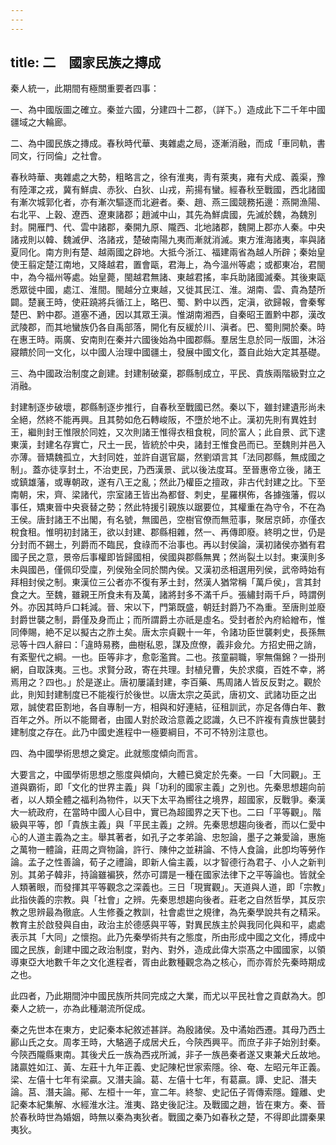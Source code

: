 ```yaml
---
---
---
```

title: 二　國家民族之摶成
---




秦人統一，此期間有極關重要者四事：

一、為中國版圖之確立。秦並六國，分建四十二郡，（詳下。）造成此下二千年中國疆域之大輪廊。

二、為中國民族之摶成。春秋時代華、夷雜處之局，逐漸消融，而成「車同軌，書同文，行同倫」之社會。

春秋時華、夷雜處之大勢，粗略言之，徐有淮夷，靑有萊夷，雍有犬成、義渠，豫有陸渾之戎，冀有鮮虞、赤狄、白狄、山戎，荊揚有蠻。經春秋至戰國，西北諸國有漸次城郭化者，亦有漸次驅逐而北避者。秦、趙、燕三國競務拓邊：燕開漁陽、右北平、上穀、遼西、遼東諸郡；趙滅中山，其先為鮮虞國，先滅於魏，為魏別封。開雁門、代、雲中諸郡，秦開九原、隴西、北地諸郡，魏開上郡亦人秦。中央諸戎則以韓、魏滅伊、洛諸戎，楚破南陽九夷而漸就消滅。東方淮海諸夷，率與諸夏同化。南方則有楚、越兩國之辟地。大抵今浙江、福建兩省為越人所辟；秦始皇使王翦定楚江南地，又降越君，置會甌，君海上，為今溫州等處；或都東冶，君閩中，為今福州等處。始皇薨，閩越君無諸、東越君搖，率兵助諸國滅秦。其後東甌悉眾徙中國，處江、淮間。閩越分立東越，又徙其民江、淮。湖南、雲、貴為楚所闢。楚襄王時，使莊蹺將兵循江上，略巴、蜀、黔中以西，定滇，欲歸報，會秦奪楚巴、黔中郡。道塞不通，因以其眾王滇。惟湖南湘西，自秦昭王置黔中郡，漢改武陵郡，而其地蠻族仍各自禹部落，開化有反緩於川、滇者。巴、蜀則開於秦。時在惠王時。兩廣、安南則在秦并六國後始為中國郡縣。羣居生息於同一版圖，沐浴寢饋於同一文化，以中國人治理中國疆土，發展中國文化，蓋自此始大定其基礎。

三、為中國政治制度之創建。封建制破棄，郡縣制成立，平民、貴族兩階級對立之消融。

封建制逐步破壞，郡縣制逐步推行，自春秋至戰國已然。秦以下，雖封建遺形尚未全絕，然終不能再興。且其勢如危石轉峻阪，不墮於地不止。漢初先則有異姓封王，繼則封王惟限於同姓，又次則諸王惟得衣租食稅，同於富人；此自景、武下逮東漢，封建名存實亡，尺土一民，皆統於中央，諸封王惟食邑而已。至魏則并邑入亦薄。晉矯魏孤立，大封同姓，並許自選官屬，然劉頌言其「法同郡縣，無成國之制」。蓋亦徒享封土，不治吏民，乃西漢景、武以後法度耳。至晉惠帝立後，諸王或鎮雄藩，或專朝政，遂有八王之亂；然此乃權臣之擅政，非古代封建之比。下至南朝，宋，齊、梁諸代，宗室諸王皆出為都督、刺史，星羅棋佈，各據強藩，假以事任，矯東晉中央衰替之勢；然此特援引親族以踞要位，其權重在為守令，不在為王侯。唐封諸王不出閣，有名號，無國邑，空樹官僚而無蒞事，聚居京師，亦僅衣稅食租。惟明初封諸王，欲以封建、郡縣相雜，然一、再傳即廢。終明之世，仍是分封而不錫土，列爵而不臨民，食祿而不治事也。再以封侯論，漢初諸侯亦猶有君國子民之意，景帝后事權即皆歸國相，侯國與郡縣無異；然尚裂土以封。東漢則多未與國邑，僅佩印受廩，列侯殆全同於關內侯。又漢初丞相選用列侯，武帝時始有拜相封侯之制。東漢位三公者亦不復有茅土封，然漢人猶常稱「萬戶侯」，言其封食之大。至魏，雖親王所食未有及萬，諸將封多不滿千戶。張繡封兩千戶，時謂例外。亦因其時戶口耗減。晉、宋以下，門第既盛，朝廷封爵乃不為重。至唐則並廢封爵世襲之制，爵僅及身而止；而所謂爵土亦祇是虛名。受封者於內府給繒布，惟同俸賜，絶不足以擬古之胙土矣。唐太宗貞觀十一年，令諸功臣世襲剌史，長孫無忌等十四人辭曰：「違時易務，曲樹私恩，謀及庶僚，義非僉允。方招史冊之誚，有紊聖代之綱。一也。臣等非才，愈彰濫賞。二也。孩童嗣職，寧無傷錦？一掛刑網，自取誅夷。三也。求賢分政，寄在共理。封植兒曹，失於求瘼，百姓不幸，將焉用之？四也。」於是遂止。唐初屢議封建，李百藥、馬周諸人皆反反對之。觀於此，則知封建制度已不能複行於後世。以唐太宗之英武，唐初文、武諸功臣之出眾，誠使君臣割地，各自專制一方，相與和好連結，征租訓武，亦足各傳白年、數百年之外。所以不能爾者，由國人對於政洽意義之認識，久已不許複有貴族世襲封建制度之存在。此乃中國史進程中一極要綱目，不可不特別注意也。

四、為中國學術思想之奠定。此就態度傾向而言。

大要言之，中國學術思想之態度與傾向，大體已奠定於先秦。一曰「大同觀」。王道與霸術，即「文化的世界主義」與「功利的國家主義」之別也。先秦思想趨向前者，以人類全體之福利為物件，以天下太平為嚮往之境界，超國家，反戰爭。秦漢大一統政府，在當時中國人心目中，實已為超國界之天下也。二曰「平等觀」。階級與平等，卽「貴族主義」與「平民主義」之辨。先秦思想趨向後者，而以仁愛中心的人道主義為之主。舉其著者，如孔子之孝弟論、忠恕論，墨子之兼愛論，惠施之萬物一體論，莊周之齊物論，許行、陳仲之並耕論、不恃人食論，此卽均等勞作論。孟子之性善論，荀子之禮論，即新人倫主義，以才智德行為君子、小人之新判別。其弟子韓非，持論雖褊狹，然亦可謂是一種在國家法律下之平等論也。皆就全人類著眼，而發揮其平等觀念之深義也。三日「現實觀」。天道與人道，即「宗教」此指俠義的宗教。與「社會」之辨。先秦思想趨向後者。莊老之自然哲學，其反宗教之思辨最為徹底。人生修養之教訓，社會處世之規律，為先秦學說共有之精采。教育主於啟發與自由，政治主於德感與平等，對異民族主於與我同化與和平，處處表示其「大同」之懷抱。此乃先秦學術共有之態度，所由形成中國之文化，搏成中國之民族，創建中國之政治制度，對內、對外，造成此偉大崇髙之中國國家，以領導東亞大地數千年之文化進程者，胥由此數種觀念為之核心，而亦胥於先秦時期成之也。

此四者，乃此期間沖中國民族所共同完成之大業，而尤以平民社會之貢獻為大。卽秦人之統一，亦為此種潮流所促成。

秦之先世本在東方，史記秦本紀敘述甚詳。為殷諸侯。及中潏始西遷。其母乃西土酈山氏之女。周孝王時，大駱適子成居犬丘，今陝西興平。而庶子非子始別封秦。今陝西隴縣東南。其後犬丘一族為西戎所滅，非子一族邑秦者遂又東兼犬丘故地。諸贏姓如江、黃、左莊十九年正義、史記陳杞世家索隱。徐、奄、左昭元年正義。梁、左僖十七年有梁贏。又潛夫論。葛、左僖十七年，有葛贏。譚、史記、潛夫論。莒、潛夫論。鄖、左桓十一年，宣二年。終黎、史記伍子胥傳索隱。鐘離、史記秦本紀集解、水經淮水注。淮夷、路史後記注。及戰國之趙，皆在東方。秦、晉於春秋時世為婚姻，時無以秦為夷狄者。戰國之秦乃如春秋之楚，不得即此謂秦果夷狄。